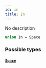 ```yaml
---
id: in
title: In
---
```


No description

```graphql
union In = Space
```

### Possible types

#### [`Space`](/docs/graphql/objects/space)

